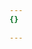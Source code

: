 ```yaml
---
{}

---
```



 <CardGrid>
      <LinkCard
          title="Watch Episode 1: Understand and troubleshoot Cloudflare WARP"
          description="In this episode, we explain the core features of the Cloudflare WARP client and how to troubleshoot common issues."
          href="/learning-paths/warp-overview-course/series/warp-basics-1/"
        />              
      <LinkCard
          title="Watch Episode 2: WARP diagnostic logs"
          description="In this episode, we explain how to troubleshoot Cloudflare WARP by analyzing diagnostic logs and understand how the client connects in different modes."
          href="/learning-paths/warp-overview-course/series/warp-basics-2/"
        />                   
    </CardGrid>